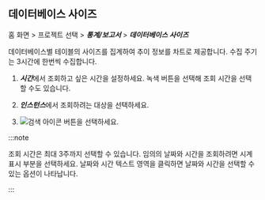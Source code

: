 ## 데이터베이스 사이즈

홈 화면 > 프로젝트 선택 > ***통계/보고서*** > ***데이터베이스 사이즈***

데이터베이스별 테이블의 사이즈를 집계하여 추이 정보를 차트로 제공합니다. 수집 주기는 3시간에 한번씩 수집합니다. 

<InDoc product='postgresql,mysql'>

<ProdImg img='db-database-size-postgresql.png' desc='데이터베이스 사이즈'/>

</InDoc>

1. ***시간***에서 조회하고 싶은 시간을 설정하세요. 녹색 버튼을 선택해 조회 시간을 선택할 수도 있습니다.

1. ***인스턴스***에서 조회하려는 대상을 선택하세요.

1. ![검색 아이콘](/img/ico-btn-search.png) 버튼을 선택하세요.

:::note

조회 시간은 최대 3주까지 선택할 수 있습니다. 임의의 날짜와 시간을 조회하려면 시계 표시 부분을 선택하세요. 날짜와 시간 텍스트 영역을 클릭하면 날짜와 시간을 선택할 수 있는 옵션이 나타납니다.

:::
